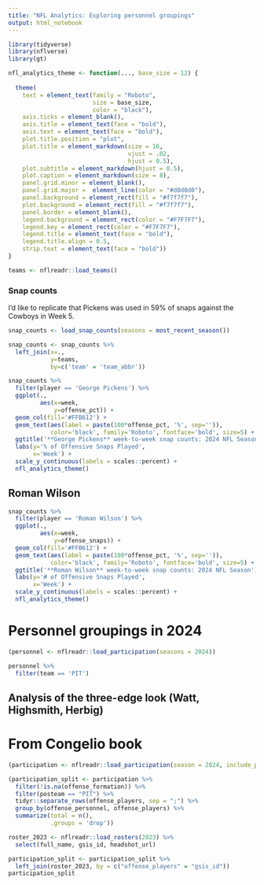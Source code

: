 ```yaml
---
title: "NFL Analytics: Exploring personnel groupings"
output: html_notebook
---
```


```r
library(tidyverse)
library(nflverse)
library(gt)
```

```r
nfl_analytics_theme <- function(..., base_size = 12) {
  
  theme(
    text = element_text(family = "Roboto",
                        size = base_size,
                        color = "black"),
    axis.ticks = element_blank(),
    axis.title = element_text(face = "bold"),
    axis.text = element_text(face = "bold"),
    plot.title.position = "plot",
    plot.title = element_markdown(size = 16,
                                  vjust = .02,
                                  hjust = 0.5),
    plot.subtitle = element_markdown(hjust = 0.5),
    plot.caption = element_markdown(size = 8),
    panel.grid.minor = element_blank(),
    panel.grid.major =  element_line(color = "#d0d0d0"),
    panel.background = element_rect(fill = "#f7f7f7"),
    plot.background = element_rect(fill = "#f7f7f7"),
    panel.border = element_blank(),
    legend.background = element_rect(color = "#F7F7F7"),
    legend.key = element_rect(color = "#F7F7F7"),
    legend.title = element_text(face = "bold"),
    legend.title.align = 0.5,
    strip.text = element_text(face = "bold"))
}
```

```r
teams <- nflreadr::load_teams()
```

### Snap counts 

I'd like to replicate that Pickens was used in 59% of snaps against the Cowboys in Week 5.

```r
snap_counts <- load_snap_counts(seasons = most_recent_season())

snap_counts <- snap_counts %>% 
  left_join(x=.,
            y=teams,
            by=c('team' = 'team_abbr'))
```

```r
snap_counts %>% 
  filter(player == 'George Pickens') %>% 
  ggplot(.,
         aes(x=week,
             y=offense_pct)) + 
  geom_col(fill='#FFB612') + 
  geom_text(aes(label = paste(100*offense_pct, '%', sep='')), 
            color='black', family='Roboto', fontface='bold', size=5) + 
  ggtitle('**George Pickens** week-to-week snap counts: 2024 NFL Season') + 
  labs(y='% of Offensive Snaps Played',
       x='Week') + 
  scale_y_continuous(labels = scales::percent) + 
  nfl_analytics_theme()
```

## Roman Wilson 

```r
snap_counts %>% 
  filter(player == 'Roman Wilson') %>% 
  ggplot(.,
         aes(x=week,
             y=offense_snaps)) + 
  geom_col(fill='#FFB612') + 
  geom_text(aes(label = paste(100*offense_pct, '%', sep='')), 
            color='black', family='Roboto', fontface='bold', size=5) + 
  ggtitle('**Roman Wilson** week-to-week snap counts: 2024 NFL Season') + 
  labs(y='# of Offensive Snaps Played',
       x='Week') + 
  scale_y_continuous(labels = scales::percent) + 
  nfl_analytics_theme()
```


# Personnel groupings in 2024

```r
(personnel <- nflreadr::load_participation(seasons = 2024))
```

```r
personnel %>% 
  filter(team == 'PIT')
```


## Analysis of the three-edge look (Watt, Highsmith, Herbig) 




# From Congelio book

```r
(participation <- nflreadr::load_participation(season = 2024, include_pbp = TRUE))
```


```r
(participation_split <- participation %>%
  filter(!is.na(offense_formation)) %>%
  filter(posteam == "PIT") %>%
  tidyr::separate_rows(offense_players, sep = ";") %>%
  group_by(offense_personnel, offense_players) %>%
  summarize(total = n(),
            .groups = 'drop'))
```

```r
roster_2023 <- nflreadr::load_rosters(2023) %>%
  select(full_name, gsis_id, headshot_url)
```


```r
participation_split <- participation_split %>%
  left_join(roster_2023, by = c("offense_players" = "gsis_id"))
participation_split
```